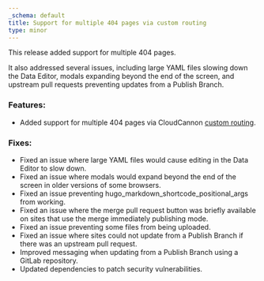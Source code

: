 ```yaml
---
_schema: default
title: Support for multiple 404 pages via custom routing
type: minor
---
```

This release added support for multiple 404 pages.

It also addressed several issues, including large YAML files slowing down the Data Editor, modals expanding beyond the end of the screen, and upstream pull requests preventing updates from a Publish Branch.

### Features:

* Added support for multiple 404 pages via CloudCannon [custom routing](/documentation/articles/configuring-custom-routing/).

### Fixes:

* Fixed an issue where large YAML files would cause editing in the Data Editor to slow down.
* Fixed an issue where modals would expand beyond the end of the screen in older versions of some browsers.
* Fixed an issue preventing hugo\_markdown\_shortcode\_positional\_args from working.
* Fixed an issue where the merge pull request button was briefly available on sites that use the merge immediately publishing mode.
* Fixed an issue preventing some files from being uploaded.
* Fixed an issue where sites could not update from a Publish Branch if there was an upstream pull request.
* Improved messaging when updating from a Publish Branch using a GitLab repository.
* Updated dependencies to patch security vulnerabilities.